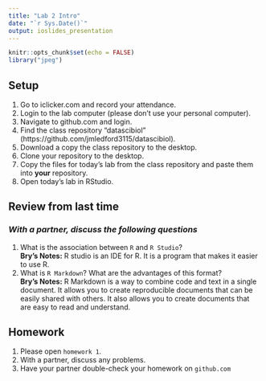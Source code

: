 ```yaml
---
title: "Lab 2 Intro"
date: "`r Sys.Date()`"
output: ioslides_presentation
---
```


```r
knitr::opts_chunk$set(echo = FALSE)
library("jpeg")
```

## Setup
1. Go to iclicker.com and record your attendance.
2. Login to the lab computer (please don't use your personal computer).  
3. Navigate to github.com and login.  
4. Find the class repository "datascibiol" (https://github.com/jmledford3115/datascibiol).  
5. Download a copy the class repository to the desktop.  
6. Clone your repository to the desktop.  
7. Copy the files for today's lab from the class repository and paste them into **your** repository.  
8. Open today's lab in RStudio.  

## Review from last time
### *With a partner, discuss the following questions*
1. What is the association between `R` and `R Studio`?  
**Bry's Notes:** R studio is an IDE for R. It is a program that makes it easier to use R.
2. What is `R Markdown`? What are the advantages of this format?  
**Bry's Notes:** R Markdown is a way to combine code and text in a single document. It allows you to create reproducible documents that can be easily shared with others. It also allows you to create documents that are easy to read and understand. 

## Homework
1. Please open `homework 1`.  
2. With a partner, discuss any problems.  
3. Have your partner double-check your homework on `github.com`